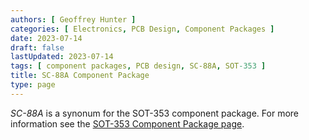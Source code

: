 ```yaml
---
authors: [ Geoffrey Hunter ]
categories: [ Electronics, PCB Design, Component Packages ]
date: 2023-07-14
draft: false
lastUpdated: 2023-07-14
tags: [ component packages, PCB design, SC-88A, SOT-353 ]
title: SC-88A Component Package
type: page
---
```



_SC-88A_ is a synonum for the SOT-353 component package. For more information see the [SOT-353 Component Package page](/pcb-design/component-packages/sod-353-component-package/).
